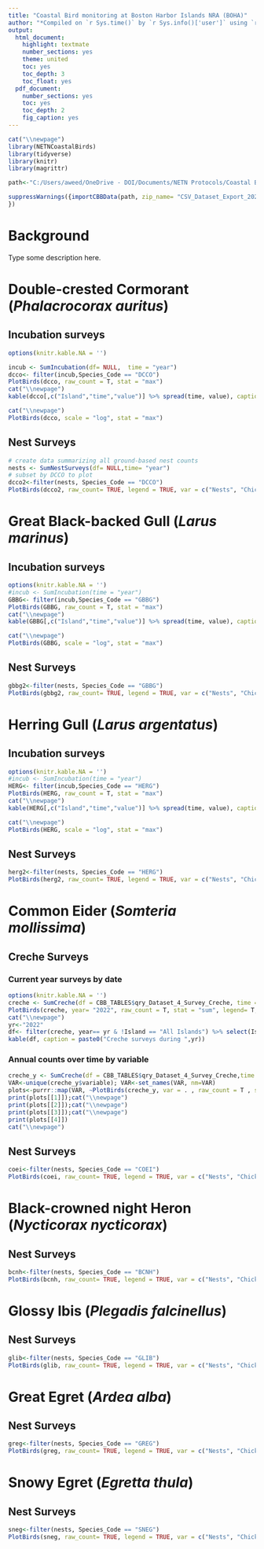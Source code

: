 ```yaml
---
title: "Coastal Bird monitoring at Boston Harbor Islands NRA (BOHA)"
author: "*Compiled on `r Sys.time()` by `r Sys.info()['user']` using `r R.Version()$version.string`*"
output: 
  html_document:
    highlight: textmate
    number_sections: yes
    theme: united
    toc: yes
    toc_depth: 3
    toc_float: yes
  pdf_document:
    number_sections: yes
    toc: yes
    toc_depth: 2
    fig_caption: yes
---
```

```r
cat("\\newpage")
library(NETNCoastalBirds)
library(tidyverse)
library(knitr)
library(magrittr)

path<-"C:/Users/aweed/OneDrive - DOI/Documents/NETN Protocols/Coastal Birds/R/R package/NETNCoastalBirds/inst/extdata/"

suppressWarnings({importCBBData(path, zip_name= "CSV_Dataset_Export_20230119.zip", new_env = TRUE)
})

```
# **Background**
 
Type some description here.

\pagebreak

# **Double-crested Cormorant (*Phalacrocorax auritus*)**
## Incubation surveys

```r
options(knitr.kable.NA = '')

incub <- SumIncubation(df= NULL,  time = "year")
dcco<- filter(incub,Species_Code == "DCCO")
PlotBirds(dcco, raw_count = T, stat = "max")
cat("\\newpage")
kable(dcco[,c("Island","time","value")] %>% spread(time, value), caption= "Annual counts of Double-crested Cormorant",padding =2)
```

```r
cat("\\newpage")
PlotBirds(dcco, scale = "log", stat = "max")
```

## Nest Surveys
```r
# create data summarizing all ground-based nest counts
nests <- SumNestSurveys(df= NULL,time= "year")
# subset by DCCO to plot
dcco2<-filter(nests, Species_Code == "DCCO")
PlotBirds(dcco2, raw_count= TRUE, legend = TRUE, var = c("Nests", "Chicks", "Eggs"))
```
\pagebreak

# **Great Black-backed Gull (*Larus marinus*)**
## Incubation surveys
```r
options(knitr.kable.NA = '')
#incub <- SumIncubation(time = "year")
GBBG<- filter(incub,Species_Code == "GBBG")
PlotBirds(GBBG, raw_count = T, stat = "max")
cat("\\newpage")
kable(GBBG[,c("Island","time","value")] %>% spread(time, value), caption= "Annual counts of Great Black-backed Gull",padding =2)
```

```r
cat("\\newpage")
PlotBirds(GBBG, scale = "log", stat = "max")
```

## Nest Surveys
```r
gbbg2<-filter(nests, Species_Code == "GBBG")
PlotBirds(gbbg2, raw_count= TRUE, legend = TRUE, var = c("Nests", "Chicks", "Eggs"))
```
\pagebreak 

# **Herring Gull (*Larus argentatus*)**
## Incubation surveys
```r
options(knitr.kable.NA = '')
#incub <- SumIncubation(time = "year")
HERG<- filter(incub,Species_Code == "HERG")
PlotBirds(HERG, raw_count = T, stat = "max")
cat("\\newpage")
kable(HERG[,c("Island","time","value")] %>% spread(time, value), caption= "Annual counts of Herring Gull",padding =2)
```

```r
cat("\\newpage")
PlotBirds(HERG, scale = "log", stat = "max")
```

## Nest Surveys
```r
herg2<-filter(nests, Species_Code == "HERG")
PlotBirds(herg2, raw_count= TRUE, legend = TRUE, var = c("Nests", "Chicks", "Eggs"))
```

# **Common Eider (*Somteria mollissima*)**
## Creche Surveys
### Current year surveys by date
```r
options(knitr.kable.NA = '')
creche <- SumCreche(df = CBB_TABLES$qry_Dataset_4_Survey_Creche, time ="date")
PlotBirds(creche, year= "2022", raw_count = T, stat = "sum", legend= T, var= c("COEI Ducklings" ,"Adult female COEI tending"))
cat("\\newpage")
yr<-"2022"
df<- filter(creche, year== yr & !Island == "All Islands") %>% select(Island,time,variable,value) %>% spread(time,value) %>% mutate(variable= abbreviate(variable, minlength = 12, method= "both.sides"))
kable(df, caption = paste0("Creche surveys during ",yr)) 
```

### Annual counts over time by variable
```r
creche_y <- SumCreche(df = CBB_TABLES$qry_Dataset_4_Survey_Creche,time ="year")
VAR<-unique(creche_y$variable); VAR<-set_names(VAR, nm=VAR)
plots<-purrr::map(VAR, ~PlotBirds(creche_y, var = . , raw_count = T , stat = "max", print= F, legend = F))
print(plots[[1]]);cat("\\newpage")
print(plots[[2]]);cat("\\newpage")
print(plots[[3]]);cat("\\newpage")
print(plots[[4]])
cat("\\newpage")
```

## Nest Surveys
```r
coei<-filter(nests, Species_Code == "COEI")
PlotBirds(coei, raw_count= TRUE, legend = TRUE, var = c("Nests", "Chicks", "Eggs"))
```
\pagebreak

# **Black-crowned night Heron (*Nycticorax nycticorax*)**
## Nest Surveys
```r
bcnh<-filter(nests, Species_Code == "BCNH")
PlotBirds(bcnh, raw_count= TRUE, legend = TRUE, var = c("Nests", "Chicks", "Eggs"))
```
\pagebreak 

# **Glossy Ibis (*Plegadis falcinellus*)**
## Nest Surveys
```r
glib<-filter(nests, Species_Code == "GLIB")
PlotBirds(glib, raw_count= TRUE, legend = TRUE, var = c("Nests", "Chicks", "Eggs"))
```
\pagebreak 

# **Great Egret (*Ardea alba*)**
## Nest Surveys
```r
greg<-filter(nests, Species_Code == "GREG")
PlotBirds(greg, raw_count= TRUE, legend = TRUE, var = c("Nests", "Chicks", "Eggs"))
```
\pagebreak 

# **Snowy Egret (*Egretta thula*)**
## Nest Surveys
```r
sneg<-filter(nests, Species_Code == "SNEG")
PlotBirds(sneg, raw_count= TRUE, legend = TRUE, var = c("Nests", "Chicks", "Eggs"))
```
